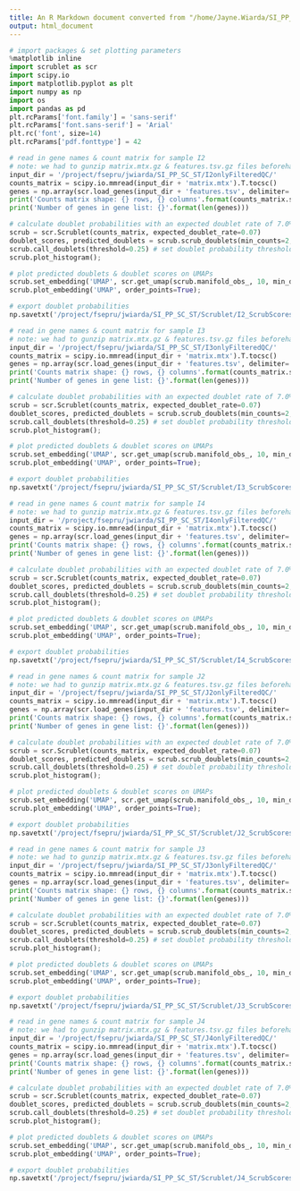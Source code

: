 ```yaml
---
title: An R Markdown document converted from "/home/Jayne.Wiarda/SI_PP_SC_ST/Scripts_final/03b_SC_DoubletRemoval_AllSamples.ipynb"
output: html_document
---
```


```python
# import packages & set plotting parameters
%matplotlib inline
import scrublet as scr
import scipy.io
import matplotlib.pyplot as plt
import numpy as np
import os
import pandas as pd
plt.rcParams['font.family'] = 'sans-serif'
plt.rcParams['font.sans-serif'] = 'Arial'
plt.rc('font', size=14)
plt.rcParams['pdf.fonttype'] = 42
```

```python
# read in gene names & count matrix for sample I2
# note: we had to gunzip matrix.mtx.gz & features.tsv.gz files beforehand
input_dir = '/project/fsepru/jwiarda/SI_PP_SC_ST/I2onlyFilteredQC/'
counts_matrix = scipy.io.mmread(input_dir + 'matrix.mtx').T.tocsc()
genes = np.array(scr.load_genes(input_dir + 'features.tsv', delimiter='\t', column=1))
print('Counts matrix shape: {} rows, {} columns'.format(counts_matrix.shape[0], counts_matrix.shape[1]))
print('Number of genes in gene list: {}'.format(len(genes)))
```

```python
# calculate doublet probabilities with an expected doublet rate of 7.0% and all other parameters at default values
scrub = scr.Scrublet(counts_matrix, expected_doublet_rate=0.07)
doublet_scores, predicted_doublets = scrub.scrub_doublets(min_counts=2, min_cells=3, min_gene_variability_pctl=85, n_prin_comps=30)
scrub.call_doublets(threshold=0.25) # set doublet probability threshold to 0.25 (25.0% probability)
scrub.plot_histogram();
```

```python
# plot predicted doublets & doublet scores on UMAPs
scrub.set_embedding('UMAP', scr.get_umap(scrub.manifold_obs_, 10, min_dist=0.3))
scrub.plot_embedding('UMAP', order_points=True);
```

```python
# export doublet probabilities
np.savetxt('/project/fsepru/jwiarda/SI_PP_SC_ST/Scrublet/I2_ScrubScores.txt', scrub.doublet_scores_obs_, fmt='%.4f')
```

```python
# read in gene names & count matrix for sample I3
# note: we had to gunzip matrix.mtx.gz & features.tsv.gz files beforehand
input_dir = '/project/fsepru/jwiarda/SI_PP_SC_ST/I3onlyFilteredQC/'
counts_matrix = scipy.io.mmread(input_dir + 'matrix.mtx').T.tocsc()
genes = np.array(scr.load_genes(input_dir + 'features.tsv', delimiter='\t', column=1))
print('Counts matrix shape: {} rows, {} columns'.format(counts_matrix.shape[0], counts_matrix.shape[1]))
print('Number of genes in gene list: {}'.format(len(genes)))
```

```python
# calculate doublet probabilities with an expected doublet rate of 7.0% and all other parameters at default values
scrub = scr.Scrublet(counts_matrix, expected_doublet_rate=0.07)
doublet_scores, predicted_doublets = scrub.scrub_doublets(min_counts=2, min_cells=3, min_gene_variability_pctl=85, n_prin_comps=30)
scrub.call_doublets(threshold=0.25) # set doublet probability threshold to 0.25 (25.0% probability)
scrub.plot_histogram();
```

```python
# plot predicted doublets & doublet scores on UMAPs
scrub.set_embedding('UMAP', scr.get_umap(scrub.manifold_obs_, 10, min_dist=0.3))
scrub.plot_embedding('UMAP', order_points=True);
```

```python
# export doublet probabilities
np.savetxt('/project/fsepru/jwiarda/SI_PP_SC_ST/Scrublet/I3_ScrubScores.txt', scrub.doublet_scores_obs_, fmt='%.4f')
```

```python
# read in gene names & count matrix for sample I4
# note: we had to gunzip matrix.mtx.gz & features.tsv.gz files beforehand
input_dir = '/project/fsepru/jwiarda/SI_PP_SC_ST/I4onlyFilteredQC/'
counts_matrix = scipy.io.mmread(input_dir + 'matrix.mtx').T.tocsc()
genes = np.array(scr.load_genes(input_dir + 'features.tsv', delimiter='\t', column=1))
print('Counts matrix shape: {} rows, {} columns'.format(counts_matrix.shape[0], counts_matrix.shape[1]))
print('Number of genes in gene list: {}'.format(len(genes)))
```

```python
# calculate doublet probabilities with an expected doublet rate of 7.0% and all other parameters at default values
scrub = scr.Scrublet(counts_matrix, expected_doublet_rate=0.07)
doublet_scores, predicted_doublets = scrub.scrub_doublets(min_counts=2, min_cells=3, min_gene_variability_pctl=85, n_prin_comps=30)
scrub.call_doublets(threshold=0.25) # set doublet probability threshold to 0.25 (25.0% probability)
scrub.plot_histogram();
```

```python
# plot predicted doublets & doublet scores on UMAPs
scrub.set_embedding('UMAP', scr.get_umap(scrub.manifold_obs_, 10, min_dist=0.3))
scrub.plot_embedding('UMAP', order_points=True);
```

```python
# export doublet probabilities
np.savetxt('/project/fsepru/jwiarda/SI_PP_SC_ST/Scrublet/I4_ScrubScores.txt', scrub.doublet_scores_obs_, fmt='%.4f')
```

```python
# read in gene names & count matrix for sample J2
# note: we had to gunzip matrix.mtx.gz & features.tsv.gz files beforehand
input_dir = '/project/fsepru/jwiarda/SI_PP_SC_ST/J2onlyFilteredQC/'
counts_matrix = scipy.io.mmread(input_dir + 'matrix.mtx').T.tocsc()
genes = np.array(scr.load_genes(input_dir + 'features.tsv', delimiter='\t', column=1))
print('Counts matrix shape: {} rows, {} columns'.format(counts_matrix.shape[0], counts_matrix.shape[1]))
print('Number of genes in gene list: {}'.format(len(genes)))
```

```python
# calculate doublet probabilities with an expected doublet rate of 7.0% and all other parameters at default values
scrub = scr.Scrublet(counts_matrix, expected_doublet_rate=0.07)
doublet_scores, predicted_doublets = scrub.scrub_doublets(min_counts=2, min_cells=3, min_gene_variability_pctl=85, n_prin_comps=30)
scrub.call_doublets(threshold=0.25) # set doublet probability threshold to 0.25 (25.0% probability)
scrub.plot_histogram();
```

```python
# plot predicted doublets & doublet scores on UMAPs
scrub.set_embedding('UMAP', scr.get_umap(scrub.manifold_obs_, 10, min_dist=0.3))
scrub.plot_embedding('UMAP', order_points=True);
```

```python
# export doublet probabilities
np.savetxt('/project/fsepru/jwiarda/SI_PP_SC_ST/Scrublet/J2_ScrubScores.txt', scrub.doublet_scores_obs_, fmt='%.4f')
```

```python
# read in gene names & count matrix for sample J3
# note: we had to gunzip matrix.mtx.gz & features.tsv.gz files beforehand
input_dir = '/project/fsepru/jwiarda/SI_PP_SC_ST/J3onlyFilteredQC/'
counts_matrix = scipy.io.mmread(input_dir + 'matrix.mtx').T.tocsc()
genes = np.array(scr.load_genes(input_dir + 'features.tsv', delimiter='\t', column=1))
print('Counts matrix shape: {} rows, {} columns'.format(counts_matrix.shape[0], counts_matrix.shape[1]))
print('Number of genes in gene list: {}'.format(len(genes)))
```

```python
# calculate doublet probabilities with an expected doublet rate of 7.0% and all other parameters at default values
scrub = scr.Scrublet(counts_matrix, expected_doublet_rate=0.07)
doublet_scores, predicted_doublets = scrub.scrub_doublets(min_counts=2, min_cells=3, min_gene_variability_pctl=85, n_prin_comps=30)
scrub.call_doublets(threshold=0.25) # set doublet probability threshold to 0.25 (25.0% probability)
scrub.plot_histogram();
```

```python
# plot predicted doublets & doublet scores on UMAPs
scrub.set_embedding('UMAP', scr.get_umap(scrub.manifold_obs_, 10, min_dist=0.3))
scrub.plot_embedding('UMAP', order_points=True);
```

```python
# export doublet probabilities
np.savetxt('/project/fsepru/jwiarda/SI_PP_SC_ST/Scrublet/J3_ScrubScores.txt', scrub.doublet_scores_obs_, fmt='%.4f')
```

```python
# read in gene names & count matrix for sample J4
# note: we had to gunzip matrix.mtx.gz & features.tsv.gz files beforehand
input_dir = '/project/fsepru/jwiarda/SI_PP_SC_ST/J4onlyFilteredQC/'
counts_matrix = scipy.io.mmread(input_dir + 'matrix.mtx').T.tocsc()
genes = np.array(scr.load_genes(input_dir + 'features.tsv', delimiter='\t', column=1))
print('Counts matrix shape: {} rows, {} columns'.format(counts_matrix.shape[0], counts_matrix.shape[1]))
print('Number of genes in gene list: {}'.format(len(genes)))
```

```python
# calculate doublet probabilities with an expected doublet rate of 7.0% and all other parameters at default values
scrub = scr.Scrublet(counts_matrix, expected_doublet_rate=0.07)
doublet_scores, predicted_doublets = scrub.scrub_doublets(min_counts=2, min_cells=3, min_gene_variability_pctl=85, n_prin_comps=30)
scrub.call_doublets(threshold=0.25) # set doublet probability threshold to 0.25 (25.0% probability)
scrub.plot_histogram();
```

```python
# plot predicted doublets & doublet scores on UMAPs
scrub.set_embedding('UMAP', scr.get_umap(scrub.manifold_obs_, 10, min_dist=0.3))
scrub.plot_embedding('UMAP', order_points=True);
```

```python
# export doublet probabilities
np.savetxt('/project/fsepru/jwiarda/SI_PP_SC_ST/Scrublet/J4_ScrubScores.txt', scrub.doublet_scores_obs_, fmt='%.4f')
```

